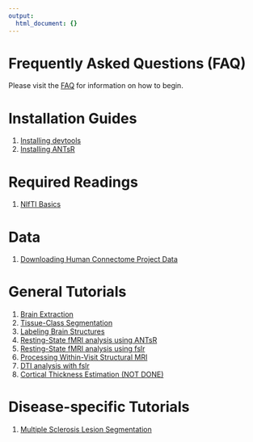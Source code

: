 ```yaml
---
output:
  html_document: {}
---
```


# Frequently Asked Questions (FAQ)

Please visit the [FAQ](neuroc-help-faq) for information on how to begin.

# Installation Guides {#install}

1. [Installing devtools](neuroc-help-installing-devtools)
2. [Installing ANTsR](neuroc-help-installing-antsr)

# Required Readings {#req}

1. [NIfTI Basics](neuroc-help-nifti-basics)

# Data
1. [Downloading Human Connectome Project Data](neuroc-help-hcp)

# General Tutorials {#tutorials}

1. [Brain Extraction](neuroc-help-brain-extraction)
2. [Tissue-Class Segmentation](neuroc-help-tissue-class-segmentation)
3. [Labeling Brain Structures](neuroc-help-label-image)
4. [Resting-State fMRI analysis using ANTsR](neuroc-help-fmri-analysis-antsr)
5. [Resting-State fMRI analysis using fslr](neuroc-help-fmri-analysis-antsr)
6. [Processing Within-Visit Structural MRI](neuroc-help-preprocess-mri-within)
7. [DTI analysis with fslr](neuroc-help-dti-analysis-fslr)
8. [Cortical Thickness Estimation (NOT DONE)](neuroc-help-cortical-thickness)

# Disease-specific Tutorials

1. [Multiple Sclerosis Lesion Segmentation](neuroc-help-ms-lesion)

